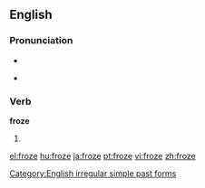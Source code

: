 ==English==

===Pronunciation===
* {{SAMPA|/"fr\@Uz/}}
* {{IPA|/ˈfɹəʊz/}}
*: {{rhymes|əʊz}}

===Verb===
'''froze'''

# {{simple past of|[[freeze]]}}

[[Category:English irregular simple past forms]]

[[el:froze]]
[[hu:froze]]
[[ja:froze]]
[[pt:froze]]
[[vi:froze]]
[[zh:froze]]